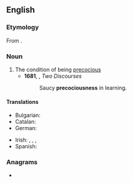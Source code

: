 ==English==

===Etymology===
{{root|en|ine-pro|*pekʷ-}}
From {{af|en|precocious|-ness}}.

===Noun===
{{en-noun|-}}

# The condition of being [[precocious]]
#* '''1681''', {{w|Thomas Manningham}}, ''Two Discourses''
#*: Saucy '''precociousness''' in learning.
#: {{syn|en|precocity}}

====Translations====
{{trans-top|condition of being precocious}}
* Bulgarian: {{t|bg|преждевременно развитие}}
* Catalan: {{t+|ca|precocitat|f}}
* German: {{t+|de|Frühreife|f}}
{{trans-mid}}
* Irish: {{t|ga|críonnacht|f}}, {{t|ga|seanaimsearthacht|f}}, {{t|ga|seanchríonnacht|f}}, {{t|ga|seanórthacht|f}}
* Spanish: {{t|es|precocidad|f}}
{{trans-bottom}}

===Anagrams===
* {{anagrams|en|a=cceeinooprsssu|preconsciouses}}